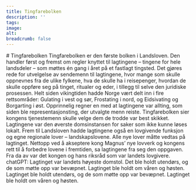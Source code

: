 ```yaml
---
title: Tingfarebolken
description: ''
tags:
image: 
alt: 
breadcrumb: false
---
```



<SitatHero 
    title='Tingfarebolken' 
    ingress='«Hvis noen ikke får retten sin hjemme i bygdene eller hos lagmannen, da skal saksøkeren stevne til lagtinget den han ikke får rett av.»'  
    footer='Tingfarebolken, kapittel 10'
/>

<Spacer height={6}/>

<Container>
    # Tingfarebolken
</Container>

<Container stil="firstletter text-left text-xl" columns={2} margin={10}>
    Tingfarebolken er den første bolken i Landsloven. Den handler først og fremst om regler knyttet til lagtingene – tingene for hele landsdeler – som møttes én gang i året på et fastlagt tingsted. Det gjøres rede for utvelgelse av sendemenn til lagtingene, hvor mange som skulle oppnevnes fra de ulike fylkene, hva de skulle ha i reisepenger, hvordan de skulle oppføre seg på tinget, ritualer og eder, i tillegg til selve den juridiske prosessen. Helt siden vikingtiden hadde Norge vært delt inn i fire rettsområder: Gulating i vest og sør, Frostating i nord, og Eidsivating og Borgarting i øst. Opprinnelig regner en med at lagtingene var allting, som siden ble representasjonsting, der utvalgte menn reiste. Tingfarebolken sier kongens tjenestemenn skulle velge dem de trodde var best skikket. Lagtingene var den øverste domsinstansen for saker som ikke kunne løses lokalt. Frem til Landsloven hadde lagtingene også en lovgivende funksjon og egne regionale lover – landskapslovene. Alle nye lover måtte vedtas på lagtinget. Nettopp ved å akseptere kong Magnus’ nye lovverk og kongens rett til å forbedre lovene i fremtiden, sa lagtingene fra seg den oppgaven. Fra da av var det kongen og hans riksråd som var landets lovgivere.
  </Container>

<Container>
    <SubTextsCards items={site.tingfarebolken} meta={meta} columns={3} gap={10} />
</Container>


<Spacer height={10}/>

<Work id="ubb-diplom-0080">
    chatGPT: Lagtinget var landets høyeste domstol. Det ble holdt utendørs, og de som møtte opp var bevæpnet. Lagtinget ble holdt om våren og høsten. Lagtinget ble holdt utendørs, og de som møtte opp var bevæpnet. Lagtinget ble holdt om våren og høsten.
</Work>
<Spacer height={170}/>


